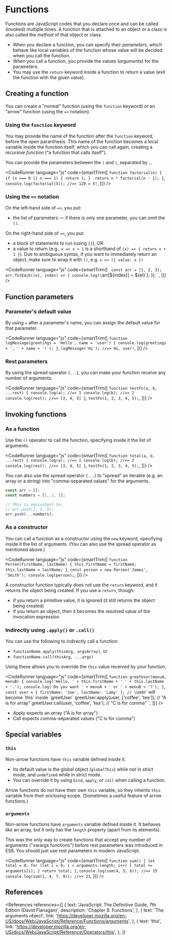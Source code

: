 
# Functions

Functions are JavaScript codes that you declare once and can be called (invoked) multiple times. A function that is attached to an object or a class is also called the _method_ of that object or class.

- When you declare a function, you can specify their _parameters_, which behave like local variables of the function whose value will be decided when you call the function.
- When you call a function, you provide the values (_arguments_) for the parameters.
- You may use the `return` keyword inside a function to return a value (exit the function with the given value).

## Creating a function

You can create a "normal" function (using the `function` keyword) or an "arrow" function (using the `=>` notation).

### Using the `function` keyword

You may provide the name of the function after the `function` keyword, before the open paranthesis. This name of the function becomes a local variable inside the function itself, which you can call again, creating a _recursive function_ ("a function that calls itself").

You can provide the parameters between the `(` and `)`, separated by `,`.

<CodeRunner
  language="js"
  code={smartTrim([
    `
      function factorial(n) {
        if (n === 0 || n === 1) {
          return 1;
        } 
        return n * factorial(n - 1);
      }
    `,
    `
      console.log(factorial(5)); //=> 120 = 5!
    `,
  ])}
/>

### Using the `=>` notation

On the left-hand side of `=>`, you put:

- the list of parameters &mdash; if there is only one parameter, you can omit the `()`.

On the right-hand side of `=>`, you put:

- a block of statements to run (using `{}`), OR
- a value to return (e.g., `x => x + 1` is a shorthand of `(x) => { return x + 1 }`). Due to ambiguous syntax, if you want to immediately return an object, make sure to wrap it with `()`, e.g. `x => ({ value: x })`

<CodeRunner
  language="js"
  code={smartTrim([
    `
      const arr = [1, 2, 3];
      arr.forEach((el, index) => {
        console.log(\`arr[\${index}] = \${el}\`);
      });
    `,
  ])}
/>

## Function parameters

### Parameter's default value

By using `=` after a parameter's name, you can assign the default value for that parameter.

<CodeRunner
  language="js"
  code={smartTrim([
    `
      function logMessage(greetings = 'Hello', name = 'user') {
        console.log(greetings + ', ' + name + '!');
      }
    `,
    `
      logMessage('Hi'); //=> Hi, user!
    `,
  ])}
/>

### Rest parameters

By using the spread operator (`...`), you can make your function receive any number of arguments.

<CodeRunner
  language="js"
  code={smartTrim([
    `
      function testFn(a, b, ...rest) {
        console.log(a); //=> 1
        console.log(b); //=> 2
        console.log(rest); //=> [3, 4, 5]
      }
    `,
    `
      testFn(1, 2, 3, 4, 5);
    `,
  ])}
/>

## Invoking functions

### As a function

Use the `()` operator to call the function, specifying inside it the list of arguments.

<CodeRunner
  language="js"
  code={smartTrim([
    `
      function total(a, b, ...rest) {
        console.log(a); //=> 1
        console.log(b); //=> 2
        console.log(rest); //=> [3, 4, 5]
      }
    `,
    `
      testFn(1, 2, 3, 4, 5);
    `,
  ])}
/>

You can also use the spread operator (`...`) to "spread" an iterable (e.g. an array or a string) into "comma-separated values" for the arguments.

```js
const arr = [];
const numbers = [1, 2, 3];

// This is equivalent to:
// arr.push(1, 2, 3);
arr.push(...numbers);
```

### As a constructor

You can call a function as a constructor using the `new` keyword, specifying inside it the list of arguments. (You can also use the spread operator as mentioned above.)

<CodeRunner
  language="js"
  code={smartTrim([
    `
      function Person(firstName, lastName) {
        this.firstName = firstName;
        this.lastName = lastName;
      }
    `,
    `
      const person = new Person('James', 'Smith');
      console.log(person);
    `,
  ])}
/>

A constructor function typically does not use the `return` keyword, and it returns the object being created. If you use a `return`, though:

- if you return a primitive value, it is ignored (it still returns the object being created)
- if you return an object, then it becomes the resolved value of the invocation expression

### Indirectly using `.apply()` or `.call()`

You can use the following to indirectly call a function:

- `functionName.apply(thisArg, argsArray)`, or
- `functionName.call(thisArg, ...args)`

Using these allows you to override the `this` value received by your function.

<CodeRunner
  language="js"
  code={smartTrim([
    `
      function greetUser(menuA, menuB) {
        console.log('Hello, ' + this.firstName + ' ' + this.lastName + '.');
        console.log('Do you want ' + menuA + ' or ' + menuB + '?');
      }
    `,
    `
      const user = { firstName: 'Joe', lastName: 'Lamy' };
      // \`user\` will become \`this\` inside \`greetUser\`
      greetUser.apply(user, ['coffee', 'tea']); // "A is for array"
      greetUser.call(user, 'coffee', 'tea'); // "C is for comma"
    `,
  ])}
/>

<NoteBox title="To help you remember">
  <ul>
    <li>
      <em>A</em>pply expects an <em>a</em>rray ("A is for array")
    </li>
    <li>
      <em>C</em>all expects <em>c</em>omma-separated values ("C is for comma")
    </li>
  </ul>
</NoteBox>

## Special variables

### `this`

Non-arrow functions have `this` variable defined inside it.

- Its default value is the global object (`globalThis`) while not in strict mode, and `undefined` while in strict mode.
- You can override it by using `bind`, `apply`, or `call` when calling a function.

Arrow functions do not have their own `this` variable, so they inherits `this` variable from their enclosing scope. (Sometimes a useful feature of arrow functions.)

### `arguments`

Non-arrow functions have `arguments` variable defined inside it. It behaves _like_ an array, but it only has the `length` property (apart from its elements).

This was the only way to create functions that accept any number of arguments ("varargs functions") before rest parameters was introduced in ES6. You should just use rest parameters in modern JavaScript.

<CodeRunner
  language="js"
  code={smartTrim([
    `
      function sum() {
        let total = 0;
        for (let i = 0; i < arguments.length; i++) {
          total += arguments[i];
        }
        return total;
      }
    `,
    `
      console.log(sum(4, 5, 6)); //=> 15
      console.log(sum(1, 4, 7, 9)); //=> 21
    `,
  ])}
/>

## References

<References
  references={[
    {
      text: 'JavaScript: The Definitive Guide, 7th Edition (David Flanagan)',
      description: 'Chapter 8. Functions',
    },
    {
      text: 'The arguments object',
      link: 'https://developer.mozilla.org/en-US/docs/Web/JavaScript/Reference/Functions/arguments',
    },
    {
      text: 'this',
      link: 'https://developer.mozilla.org/en-US/docs/Web/JavaScript/Reference/Operators/this',
    },
  ]}
></References>
